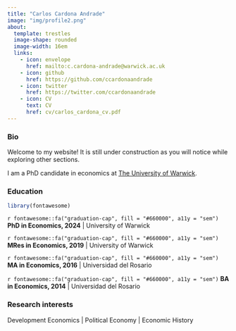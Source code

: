 ```yaml
---
title: "Carlos Cardona Andrade"
image: "img/profile2.png"
about: 
  template: trestles
  image-shape: rounded
  image-width: 16em
  links:
    - icon: envelope
      href: mailto:c.cardona-andrade@warwick.ac.uk
    - icon: github
      href: https://github.com/ccardonaandrade
    - icon: twitter
      href: https://twitter.com/ccardonaandrade
    - icon: CV
      text: CV
      href: cv/carlos_cardona_cv.pdf
---
```


### Bio

Welcome to my website! It is still under construction as you will notice while exploring other sections.

I am a PhD candidate in economics at [The University of Warwick](https://warwick.ac.uk/).

### Education

```r
library(fontawesome)
```

`r fontawesome::fa("graduation-cap", fill = "#660000", a11y = "sem")` **PhD in Economics, 2024** \| University of Warwick

`r fontawesome::fa("graduation-cap", fill = "#660000", a11y = "sem")` **MRes in Economics, 2019** \| University of Warwick

`r fontawesome::fa("graduation-cap", fill = "#660000", a11y = "sem")` **MA in Economics, 2016** \| Universidad del Rosario

`r fontawesome::fa("graduation-cap", fill = "#660000", a11y = "sem")` **BA in Economics, 2014** \| Universidad del Rosario

### Research interests

Development Economics \| Political Economy \| Economic History
